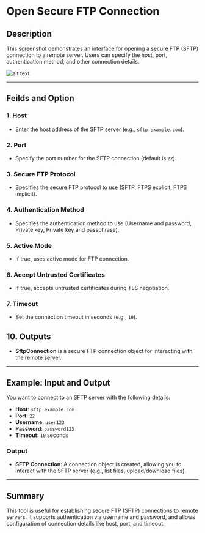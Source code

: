 # Open Secure FTP Connection

## Description
This screenshot demonstrates an interface for opening a secure FTP (SFTP) connection to a remote server. Users can specify the host, port, authentication method, and other connection details.

![alt text](../../../assets/ftp/open-secure-ftp-connection.png)

---

## Feilds and Option

### 1. Host
- Enter the host address of the SFTP server (e.g., `sftp.example.com`).

### 2. Port
- Specify the port number for the SFTP connection (default is `22`).

### 3. Secure FTP Protocol
- Specifies the secure FTP protocol to use (SFTP, FTPS explicit, FTPS implicit).

### 4. Authentication Method
- Specifies the authentication method to use (Username and password, Private key, Private key and passphrase).

### 5. Active Mode
- If true, uses active mode for FTP connection.

### 6. Accept Untrusted Certificates
- If true, accepts untrusted certificates during TLS negotiation.

### 7. Timeout
- Set the connection timeout in seconds (e.g., `10`).

## 10. Outputs
- **SftpConnection** is a secure FTP connection object for interacting with the remote server.
---

## Example: Input and Output
You want to connect to an SFTP server with the following details:
- **Host**: `sftp.example.com`
- **Port**: `22`
- **Username**: `user123`
- **Password**: `password123`
- **Timeout**: `10` seconds
### Output
- **SFTP Connection**: A connection object is created, allowing you to interact with the SFTP server (e.g., list files, upload/download files).
---

## Summary
This tool is useful for establishing secure FTP (SFTP) connections to remote servers. It supports authentication via username and password, and allows configuration of connection details like host, port, and timeout.